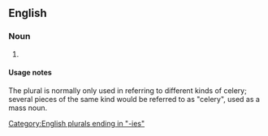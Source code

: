 ==English==

===Noun===
{{head|en|noun form}}

# {{plural of|en|celery}}

====Usage notes====
The plural is normally only used in referring to different kinds of celery; several pieces of the same kind would be referred to as "celery", used as a mass noun.

[[Category:English plurals ending in "-ies"]]